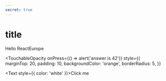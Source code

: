 ```yaml
---
secret: true
---
```


# title

Hello ReactEurope


<TouchableOpacity
  onPress={() => alert('answer is 42')}
  style={{
    marginTop: 20,
    padding: 10,
    backgroundColor: 'orange',
    borderRadius: 5,
  }}
>
  <Text style={{ color: 'white' }}>Click me</Text>
</TouchableOpacity>
